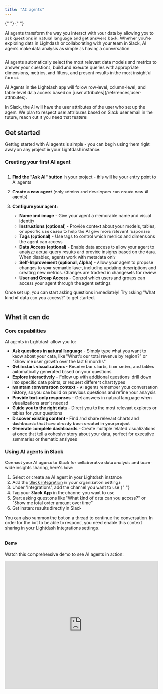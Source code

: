 ```yaml
---
title: "AI agents"
---
```


<CardGroup cols={2} iconType="solid" horizontal>
  {" "}
  <Card title="Cloud Pro" icon="bolt" /> <Card
    title="Cloud Enterprise"
    icon="rocket"
  />{" "}
</CardGroup>

AI agents transform the way you interact with your data by allowing you to ask questions in natural language and get answers back. Whether you're exploring data in Lightdash or collaborating with your team in Slack, AI agents make data analysis as simple as having a conversation.

<Frame>
  <img src="/images/guides/ai-agent-chat-intro.png" alt="" />
</Frame>

AI agents automatically select the most relevant data models and metrics to answer your questions, build and execute queries with appropriate dimensions, metrics, and filters, and present results in the most insightful format.

<Info>
AI Agents in the Lightdash app will follow row-level, column-level, and table-level data access based on [user attributes](/references/user-attributes).

In Slack, the AI will have the user attributes of the user who set up the agent. We plan to respect user attributes based on Slack user email in the future, reach out if you need that feature!

</Info>

## Get started

Getting started with AI agents is simple - you can begin using them right away on any project in your Lightdash instance.

### Creating your first AI agent

<Frame>
  <img src="/images/guides/ai-agent-create.png" alt="" />
</Frame>

1. **Find the "Ask AI" button** in your project - this will be your entry point to AI agents
2. **Create a new agent** (only admins and developers can create new AI agents)
3. **Configure your agent:**

   - **Name and image** - Give your agent a memorable name and visual identity
   - **Instructions (optional)** - Provide context about your models, tables, or specific use cases to help the AI give more relevant responses
   - **Tags (optional)** - Use tags to control which metrics and dimensions the agent can access
   - **Data Access (optional)** - Enable data access to allow your agent to analyze actual query results and provide insights based on the data. When disabled, agents work with metadata only
   - **Self-Improvement (optional, Alpha)** - Allow your agent to propose changes to your semantic layer, including updating descriptions and creating new metrics. Changes are tracked in changesets for review
   - **User and Group Access** - Control which users and groups can access your agent through the agent settings

Once set up, you can start asking questions immediately! Try asking "What kind of data can you access?" to get started.

<Frame>
  <img src="/images/guides/ai-agent-chat-intro-response.png" alt="" />
</Frame>

## What it can do

### Core capabilities

AI agents in Lightdash allow you to:

- **Ask questions in natural language** - Simply type what you want to know about your data, like "What's our total revenue by region?" or "Show me user growth over the last 6 months"
- **Get instant visualizations** - Receive bar charts, time series, and tables automatically generated based on your questions
- **Explore interactively** - Follow up with additional questions, drill down into specific data points, or request different chart types
- **Maintain conversation context** - AI agents remember your conversation history, so you can build on previous questions and refine your analysis
- **Provide text-only responses** - Get answers in natural language when visualizations aren't needed
- **Guide you to the right data** - Direct you to the most relevant explores or tables for your questions
- **Discover existing content** - Find and share relevant charts and dashboards that have already been created in your project
- **Generate complete dashboards** - Create multiple related visualizations at once that tell a cohesive story about your data, perfect for executive summaries or thematic analyses

### Using AI agents in Slack

Connect your AI agents to Slack for collaborative data analysis and team-wide insights sharing, here's how:

1. Select or create an AI agent in your Lightdash instance
2. Add the [Slack integration](https://docs.lightdash.com/guides/using-slack-integration#using-the-slack-integration) in your organization settings
3. Under 'Integrations', add the channel you want to use
   {" "}
   <Frame>
     <img src="/images/guides/ai-agent-set-slack-channel.png" alt="" />
   </Frame>
4. Tag your **Slack App** in the channel you want to use
5. Start asking questions like "What kind of data can you access?" or "Show me total order amount over time"
6. Get instant results directly in Slack

You can also summon the bot on a thread to continue the conversation. In order for the bot to be able to respond, you need enable this context sharing in your Lightdash Integrations settings.

<Frame>
  <img src="/images/guides/ai-agent-slack-thread-consent.png" alt="" />
</Frame>

#### Demo

Watch this comprehensive demo to see AI agents in action:

<Frame>
  <iframe
    width="100%"
    height="420"
    src="https://www.loom.com/embed/f38e27fee7784e7f95538613b3b77bb5?sid=a13feb5b-fef3-4f68-9fbf-e54f928c28e5"
    frameborder="0"
    webkitallowfullscreen
    mozallowfullscreen
    allowfullscreen
  />
</Frame>

## Agent memory and learning

<Info>Agent memory can be modified by admins and developers only</Info>

AI agents can now learn from your corrections and feedback. When you correct an agent's response or guide it to better understand your data, the agent can automatically update its own instructions to remember these preferences for future conversations. The memory will only be saved if you approve the agent's suggested learning.

### How it works

- When an agent makes a mistake or you provide clarification, it can capture this feedback
- The agent updates its instructions field with the new learning
- All future conversations with that agent will benefit from this accumulated knowledge
- Memories are stored directly in the agent's instructions, which you can view and edit in agent settings

### What agents can learn

Agents can learn various types of corrections and preferences:

- **Which tables or explores to use** for specific types of queries
- **Field selection preferences** like "always use net_revenue instead of gross_revenue when generating revenue charts"
- **Filter logic** such as "exclude test accounts when counting customers"
- **General preferences** about formatting, ordering, or analysis approaches

## Self-Improvement

<Warning>
  This feature is currently in Beta. Enable it when editing an agent by toggling the "Self-improvement" option under the "Knowledge & Expertise" section.
</Warning>

AI agents can now improve your semantic layer by proposing changes to your data models. When enabled, agents can update field descriptions, create new metrics, and refine your data documentation based on conversations and user feedback. All changes are tracked in changesets and can be reviewed or reverted at any time.

### How it works

When self-improvement is enabled, your AI agent can:

1. **Propose changes** to your semantic layer during conversations
2. **Apply changes immediately** to a changeset (batch of changes)
3. **Track all modifications** with full history and attribution
4. **Allow review and rejection** of changes by authorized users (only admins can trigger improvements)

Changes are visible in the chat interface and can be managed through the Project Settings > Changesets page.

<Accordion title="View self-improvement changes in chat">
  <Frame caption="Updating a description of a dimension">
    <img
      src="/images/guides/ai-agents/self-improvement-chat-1.png"
      alt="Self-improvement changes in chat updating a description of a dimension"
    />
  </Frame>
  <Frame caption="Creating a custom metric">
    <img
      src="/images/guides/ai-agents/self-improvement-chat-2.png"
      alt="Self-improvement changes in chat custom metric"
    />
  </Frame>
</Accordion>

### What agents can improve

**Update descriptions** for better documentation:

- Explore descriptions to clarify data sources and use cases
- Metric descriptions to explain calculations and business logic
- Dimension descriptions to provide field context

**Create new metrics** based on conversations:

- Custom aggregations derived from existing dimensions

### Enabling self-improvement

To enable self-improvement for an agent:

1. Edit your agent
2. Navigate to the "Knowledge & Expertise" section
3. Toggle the "Self-improvement" option
4. Save your changes

<Accordion title="How to enable self-improvement">
  <Frame>
    <img
      src="/images/guides/ai-agents/enable-self-improvement.png"
      alt="Enable self-improvement toggle"
    />
  </Frame>
</Accordion>

<Info>Only admins can enable self-improvement and trigger improvements</Info>

### Managing changes

All proposed changes are tracked in changesets, which you can access from Project Settings:

**View all changes:**

- Navigate to Project Settings > Changesets
- See a complete list of proposed changes with details about what was modified
- View who proposed each change and when

<Accordion title="Viewing changes in changeset view from project settings">
  <Frame>
    <img
      src="/images/guides/ai-agents/changeset-view.png"
      alt="Self-improvement changes in changeset view from project settings"
    />
  </Frame>
</Accordion>

**Review changes in chat:**

- Each proposed change appears as a card in the conversation
- Click "View Changeset" to see the full details
- Use the "Reject" button to revert changes you don't want

**Revert changes:**

- Individual changes can be rejected directly from the chat interface
- Use "Revert" in the changesets page to undo specific changes
- Use "Revert All" to undo multiple changes at once
- If a project is re-deployed, the changeset will be applied if possible

<Warning>
  Once a change is reverted, the action cannot be undone. The semantic layer
  will return to its previous state for that field or metric.
</Warning>

## Best practices

To get the most accurate and useful answers from your AI agents, follow these best practices for preparing your data and configuring your agents.

### Think specialized, not general

Think of AI agents as your specialized analysts - each one can be configured to focus on specific areas of your business. For example, you might create a "Marketing Assistant" that only has access to marketing data like campaign performance, lead generation, and customer acquisition metrics. This focused approach ensures more accurate, relevant responses and prevents sensitive data from being accessible to the wrong teams. To find out more about how to configure specific access, see [Limiting access to specific explores/fields](#limiting-access-to-specific-explores/fields).

### Document your data thoroughly

Good documentation is crucial for AI to understand your data models and provide meaningful insights. The quality of the results depend on the quality of your metadata and documentation.

- **Write clear, descriptive names** for metrics and dimensions
- **Add detailed descriptions** to all metrics and dimensions explaining what they represent
- **Include example questions** in descriptions that AI could answer with the metric
- **Use AI hints** to provide additional context specifically for AI agents

Remember: If your colleague wouldn't understand your documentation, neither will the AI agent. The more context you provide, the better the AI can interpret and analyze your data.

#### Using AI hints

AI hints are specialized metadata fields that provide additional context specifically for AI agents. These hints help the AI better understand your data models, business logic, and how to interpret your metrics and dimensions.

<Info>
  AI hints are internal metadata used only by AI agents and are not displayed to
  users in the Lightdash interface. When both AI hints and descriptions are
  present, AI hints take precedence for AI agent prompts.
</Info>

AI hints support both string and array of strings formats. The array format allows you to organize multiple distinct pieces of information as separate hints, making them easier to read and maintain.

You can add AI hints at three levels:

**Model-level hints** - Provide context about the entire table:

<CodeGroup>

```yaml dbt 1.10+
models:
  - name: customers
    config:
      meta:
        ai_hint:
          - This is a customers table containing customer information and derived facts
          - Use this for customer demographics, behavior analysis, and segmentation
```

```yaml dbt <=1.9
models:
  - name: customers
    meta:
      ai_hint:
        - This is a customers table containing customer information and derived facts
        - Use this for customer demographics, behavior analysis, and segmentation
```

</CodeGroup>

String format:

<CodeGroup>

```yaml dbt 1.10+
models:
  - name: customers
    config:
      meta:
        ai_hint: |
          This is a customers table containing customer information and derived facts.
          Use this for customer demographics, behavior analysis, and segmentation.
```

```yaml dbt <=1.9
models:
  - name: customers
    meta:
      ai_hint: |
        This is a customers table containing customer information and derived facts.
        Use this for customer demographics, behavior analysis, and segmentation.
```

</CodeGroup>

**Dimension-level hints** - Explain individual columns:

<CodeGroup>

```yaml dbt 1.10+
columns:
  - name: last_name
    config:
      meta:
        dimension:
          ai_hint:
            - Customer's last name
            - Contains PII data - use for identification but be mindful of privacy
```

```yaml dbt <=1.9
columns:
  - name: last_name
    meta:
      dimension:
        ai_hint:
          - Customer's last name
          - Contains PII data - use for identification but be mindful of privacy
```

</CodeGroup>

**Metric-level hints** - Clarify what metrics measure:

<CodeGroup>

```yaml dbt 1.10+
columns:
  - name: customer_id
    config:
      meta:
        metrics:
          unique_customer_count:
            type: count_distinct
            ai_hint:
              - Unique customer count for business reporting
              - Use this for customer acquisition and retention analysis
```

```yaml dbt <=1.9
columns:
  - name: customer_id
    meta:
      metrics:
        unique_customer_count:
          type: count_distinct
          ai_hint:
            - Unique customer count for business reporting
            - Use this for customer acquisition and retention analysis
```

</CodeGroup>

### Writing effective instructions

Think of your instructions as teaching your AI agent about your world. The better you explain your business context and preferences, the more useful and relevant your agent's responses will be.

Focus on four key areas: what your agent should know about your industry, your team's goals and constraints, how you like data analyzed, and how results should be communicated.

#### What to include

- **Industry terminology and key metrics** including acronyms your team uses regularly (e.g., "CPM means Cost Per Mille, not cost per mile" or "Our ARR calculations exclude one-time setup fees")
- **Communication style** for how results should be presented to your team (e.g., "Keep explanations simple for non-technical stakeholders" or "Always include actionable next steps")
- **Business constraints** like regulatory requirements or budget limitations that affect decision-making
- **Analysis preferences** your team relies on (e.g., "Always compare month-over-month growth" or "Flag any churn rates above 5% as concerning")
- **Context for interpreting your data** (e.g., "Our Q4 always shows higher sales due to holiday promotions" or "Weekend traffic is typically 40% lower")

<Check>
  **Good example - Sales Team Agent:** <br />
  You analyze sales performance for our SaaS company. Focus on MRR, churn, and pipeline
  health. When MRR growth drops below 10% month-over-month, flag it as concerning.
  Present insights in simple terms that our sales managers can act on immediately.
  Always include trend explanations and next steps.
</Check>

#### What to avoid

- **Contradictory instructions** that create confusion about priorities
- **Overly complex rules** that are hard to follow consistently
- **Vague guidance** like "be helpful" without explaining what that means for your situation
- **Too many different focus areas** in one agent, remember to keep each agent focused, there are no limits on the number of agents you can create!
- **Restating basic features**, don't tell the AI to "create charts" since it already does that

<Danger>
  **Poor example - Too vague:** <br />
  Be helpful and analyze data well. Create good charts and explain things clearly.
</Danger>

## Set up multiple agents

You can create multiple AI agents, each configured for different tasks, tones, languages, or teams. Each agent can have access to different datasets to focus results and give more accurate answers.

<Frame>
  <iframe
    width="100%"
    height="420"
    src="https://www.loom.com/embed/26adbd03cf2049ddb81e015f9756a4bb?sid=dae39714-3c86-4254-af23-bb2def551fba"
    frameborder="0"
    webkitallowfullscreen
    mozallowfullscreen
    allowfullscreen
  />
</Frame>

### Limiting access to specific explores and fields

For each AI agent, you can configure which fields are used to answer questions using the tags you've defined in your YAML files. You can add one or many tags - fields with **any** of the tags in the list will be considered by the AI agent.
Use tags to control which metrics and dimensions each AI agent can access. This helps focus the AI on the most relevant data for analysis and ensures agents only work with appropriate datasets. You can add tags at the model level to give access to entire explores, or at the individual metric and dimension level for more granular control.

#### Adding tags at the model level

Tag entire models to give your AI agent access to all metrics and dimensions within that explore:

<CodeGroup>

```yaml dbt 1.10+
models:
  - name: marketing_campaigns
    config:
      meta:
        tags: ["marketing", "ai"] #    <--------- tagging the entire model
    columns:
      - name: campaign_name
        config:
          meta:
            dimension:
              type: string
      - name: impressions
        config:
          meta:
            metrics:
              total_impressions:
                type: sum
```

```yaml dbt <=1.9
models:
  - name: marketing_campaigns
    meta:
      tags: ["marketing", "ai"] #    <--------- tagging the entire model
    columns:
      - name: campaign_name
        meta:
          dimension:
            type: string
      - name: impressions
        meta:
          metrics:
            total_impressions:
              type: sum
```

</CodeGroup>

#### Adding tags to individual metrics & dimensions

For more granular control, tag specific metrics and dimensions:

<CodeGroup>

```yaml dbt 1.10+
models:
  - name: orders
    columns:
      - name: status
        config:
          meta:
            dimension:
              tags: ["ai", "sales"] # <--------- tagging the dimension
      - name: location
        config:
          meta:
            dimension:
              tags: ["ai", "operations"] # <--------- taggint the dimension
      - name: amount
        description: Total amount of the order
        config:
          meta:
            metrics:
              total_order_amount:
                type: sum
                format: usd
                round: 2
                tags: ["ai", "finance"] # <--------- tagging the metric
```

```yaml dbt <=1.9
- name: orders
  columns:
    - name: status
      meta:
        dimension:
          tags: ['ai', 'sales'] #    <--------- tagging the dimension
     - name: location
      meta:
        dimension:
          tags: ['ai', 'operations'] #    <--------- taggint the dimension
    - name: amount
      description: Total amount of the order
      meta:
        metrics:
          total_order_amount:
            type: sum
            format: usd
            round: 2
            tags: ['ai', 'finance'] #    <--------- tagging the metric
```

</CodeGroup>

## Data Access Control

AI agents offer flexible data access control to balance insights with privacy and security. By default, agents work with metadata only, but you can optionally enable data access for deeper analysis.

### Data access modes

**Metadata-only mode (default):**

- Agents can see your data structure, field names, and model definitions
- They can generate appropriate queries and visualizations
- No actual data values (except for one-row query results) are shared with the agent
- Perfect for exploring data structure and creating initial analyses

**Data access enabled:**

- Agents receive actual query results in addition to metadata
- Can provide specific insights, identify trends, and analyze patterns in your data
- Offers detailed summaries and data-driven recommendations
- Can search for actual field values to ensure accurate filters when building visualizations
- Only shares data when explicitly enabled per agent

<Info>
  Data access is optional and controlled per agent. When disabled, agents only
  work with your data model structure and cannot see actual data values. This
  ensures sensitive information is only shared when you explicitly choose to
  enable this capability.
</Info>

<Accordion title="How to enable data access">
  To enable data access, go to your agent settings and toggle the "Data Access"
  option.
  <Frame>
    <img
      src="/images/guides/ai-agents/enable-data-access.png"
      alt="How to enable data access for AI agents"
    />
  </Frame>
</Accordion>

## User-defined evaluations

Create custom evaluation suites to batch test your agent's performance and ensure consistent, high-quality responses across different scenarios.

<Frame>
  <img
    src="/images/guides/ai-agents/evals-eval-details.png"
    alt="AI Agent evaluation details interface"
  />
</Frame>

### How evaluations work

1. **Define evaluation questions** - Build a set of test questions for each agent. You can either:
   - Manually create questions that represent common use cases
   - Select responses from existing agent conversations in the admin page to add to your evaluation set
     <Accordion title="Adding questions from existing conversations">
       <Frame>
         <img
           src="/images/guides/ai-agents/evals-add-to-evals-1.png"
           alt="AI Agent evaluation details interface"
         />
       </Frame>
     </Accordion>
2. **Run batch tests** - Execute all prompts in your evaluation set against the agent to see how it responds

3. **Review results** - Manually review the agent's responses to ensure they meet your quality standards and expectations

### Using feedback to improve evaluations

Encourage your team to actively use the thumbs-up/thumbs-down feature when interacting with AI agents. This feedback helps admins in two key ways:

- **Identify improvement areas** - Thumbs-down responses highlight where the agent needs work
- **Build better evaluation sets** - Filter and easily add thumbs-down responses to your evaluation suite to test fixes and prevent regressions

This systematic testing approach helps you:

- Verify agent performance before deploying changes
- Ensure consistency across common queries

## FAQs

1. Does Lightdash store the query data?

Lightdash only stores simple one-line answers so you can look back at your conversation history. We also save the basic query info to recreate these when needed. The actual data and detailed results stays in your warehouse and gets pulled fresh when the results are revisited (unless data access is enabled).

2. Why can't I set multiple Agents for the same Slack channel?

Since you have to mention the Slack App for your organization, and to avoid unexpected results, we don't allow multiple agents for the same slack channel. To align with best practices, we recommend one slack channel per project, so you prompt with confidence.

## Known limitations

<Info>
  These limitations reflect the current state of AI agents as we continue
  developing and improving the feature. Many of these constraints will be
  addressed in future releases, so stay tuned! Your feedback and feature
  requests help us prioritize what to build next.
</Info>

### Data analysis and calculations

As mentioned in the [FAQs](#faqs), AI Agents currently work with your dbt model metadata rather than actual data values. This means they can't perform forecasting, predictive analytics or custom statistical calculations. They also can't create [table calculations](https://docs.lightdash.com/guides/table-calculations) or [custom fields](https://docs.lightdash.com/references/custom-fields) on-the-fly.

### Query and visualizations constraints

Results are limited by configurable query limits set at server level to ensure good performance. These limits can only be adjusted through environment variables at the moment.

Agents can create bar charts, time series charts and tables, but don't yet support Lighdash's [full range of chart types](https://docs.lightdash.com/references/chart-types) including [custom visualizations](https://docs.lightdash.com/references/custom-charts), heat maps or bubble plots.

### Data access and context

Agent access to your data is controlled thorugh tags in your dbt models. If certain fields aren't accessible, check that they have the appropiate tags assigned to your agent.

Agents don't remember context between different conversation sessions. Each chat start fresh.
